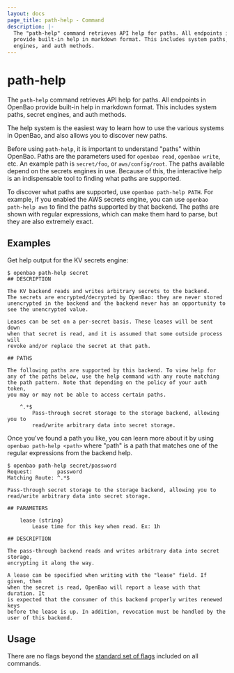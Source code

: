 ```yaml
---
layout: docs
page_title: path-help - Command
description: |-
  The "path-help" command retrieves API help for paths. All endpoints in OpenBao
  provide built-in help in markdown format. This includes system paths, secret
  engines, and auth methods.
---
```


# path-help

The `path-help` command retrieves API help for paths. All endpoints in OpenBao
provide built-in help in markdown format. This includes system paths, secret
engines, and auth methods.

The help system is the easiest way to learn how to use the various systems
in OpenBao, and also allows you to discover new paths.

Before using `path-help`, it is important to understand "paths" within OpenBao.
Paths are the parameters used for `openbao read`, `openbao write`, etc. An example
path is `secret/foo`, or `aws/config/root`. The paths available depend on the
secrets engines in use. Because of this, the interactive help is an
indispensable tool to finding what paths are supported.

To discover what paths are supported, use `openbao path-help PATH`. For example,
if you enabled the AWS secrets engine, you can use `openbao path-help aws` to find
the paths supported by that backend. The paths are shown with regular
expressions, which can make them hard to parse, but they are also extremely
exact.

## Examples

Get help output for the KV secrets engine:

```shell-session
$ openbao path-help secret
## DESCRIPTION

The KV backend reads and writes arbitrary secrets to the backend.
The secrets are encrypted/decrypted by OpenBao: they are never stored
unencrypted in the backend and the backend never has an opportunity to
see the unencrypted value.

Leases can be set on a per-secret basis. These leases will be sent down
when that secret is read, and it is assumed that some outside process will
revoke and/or replace the secret at that path.

## PATHS

The following paths are supported by this backend. To view help for
any of the paths below, use the help command with any route matching
the path pattern. Note that depending on the policy of your auth token,
you may or may not be able to access certain paths.

    ^.*$
        Pass-through secret storage to the storage backend, allowing you to
        read/write arbitrary data into secret storage.
```

Once you've found a path you like, you can learn more about it by using `openbao path-help <path>` where "path" is a path that matches one of the regular
expressions from the backend help.

```shell-session
$ openbao path-help secret/password
Request:        password
Matching Route: ^.*$

Pass-through secret storage to the storage backend, allowing you to
read/write arbitrary data into secret storage.

## PARAMETERS

    lease (string)
        Lease time for this key when read. Ex: 1h

## DESCRIPTION

The pass-through backend reads and writes arbitrary data into secret storage,
encrypting it along the way.

A lease can be specified when writing with the "lease" field. If given, then
when the secret is read, OpenBao will report a lease with that duration. It
is expected that the consumer of this backend properly writes renewed keys
before the lease is up. In addition, revocation must be handled by the
user of this backend.
```

## Usage

There are no flags beyond the [standard set of flags](/vault/docs/commands)
included on all commands.
